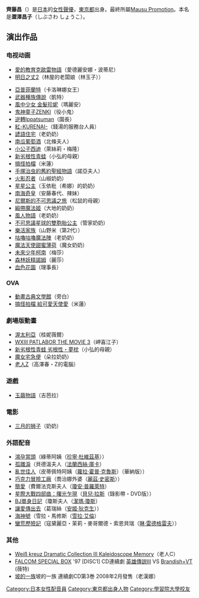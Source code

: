 {{MOSLOW|date=2015-02-06}}
{{noteTA|G1=Anime}}
{{配音員
|名字= 齊藤 昌
|圖像= 
|尺寸= 
|說明= 
|藝名= 斉藤 昌子→斉藤 昌<br />{{lang|ja|さいとう しょうこ}}→{{lang|ja|さいとう しょう}} 
|英文名=
|本名= 渋沢 昌子<br />{{lang|ja|しぶさわ しょうこ}}
|綽號= 
|出生地= {{JPN}}[[東京都|東京都]]
|出身地= 
|身高= 
|體重= 
|血型= 
|生年= 1929
|生月= 11
|生日= 25
|歿年= 2010
|歿月= 7
|歿日= 15
|所屬= [[Mausu_Promotion|Mausu Promotion]]（最終所屬）
|活動時期= 
|出道作= 
|代表作= 
|網站= 
|其他= 
|module={{Japanese|embed=yes|japanese=斉藤 昌子→斉藤 昌|kana=さいとう しょうこ→さいとう しょう|romaji=Saitō Shōko→Saitō Shō}}
}}

'''齊藤昌'''（{{bd|1929年|11月25日|2010年|7月15日|catIdx=Saitō Shō}}）是[[日本|日本]]的[[女性|女性]][[聲優|聲優]]，[[東京都|東京都]]出身。最終所屬[[Mausu_Promotion|Mausu Promotion]]。本名是'''澀澤昌子'''（しぶさわ しょうこ）。

== 演出作品 ==
=== 电视动画===
* [[愛的教育克歐雷物語|愛的教育克歐雷物語]]（愛德麗安娜・波蒂尼）
* [[明日之丈|明日之丈2]]（林屋的老闆娘（林玉子））

* [[亞普菲蘭特|亞普菲蘭特]]（卡洛琳娜女王）
* [[武器種族傳說|武器種族傳說]]（凱特）
* [[風中少女_金髮珍妮|風中少女 金髮珍妮]]（瑪麗安）
* [[鬼神童子ZENKI|鬼神童子ZENKI]]（役小鬼）
* [[逆轉Ippatsuman|逆轉Ippatsuman]]（園長）
* [[紅_(小説)|紅-KURENAI-]]（錢湯的服務台人員）
* [[諺語住宅|諺語住宅]]（老奶奶）
* [[南瓜葡萄酒|南瓜葡萄酒]]（北條夫人）
* [[小公子西迪|小公子西迪]]（萊絲莉・梅隆）
* [[劣根性青蛙|新劣根性青蛙]]（小弘的母親）
* [[搞怪拍檔|搞怪拍檔]]（米蓮）
* [[手塚治虫的舊約聖經物語|手塚治虫的舊約聖經物語]]（諾亞夫人）
* [[火影忍者動畫集數列表|火影忍者]]（山椒奶奶）
* [[星星公主|星星公主]]（玉依秕（希娜）的奶奶）
* [[南海奇皇|南海奇皇]]（安藤春代、辣妹）
* [[尼爾斯的不可思議之旅|尼爾斯的不可思議之旅]]（松鼠的母親）
* [[緞帶魔法姬|緞帶魔法姬]]（大地的奶奶）
* [[風人物語|風人物語]]（老奶奶） 
* [[不可思議星球的雙胞胎公主|不可思議星球的雙胞胎公主]]（管家奶奶）
* [[樂活家族|樂活家族]]（山野米（第2代））
* [[咕嚕咕嚕魔法陣|咕嚕咕嚕魔法陣]]（老奶奶）
* [[魔法天使甜蜜薄荷|魔法天使甜蜜薄荷]]（魔女奶奶）
* [[未來少年柯南|未來少年柯南]]（梅莎）
* [[森林妖精諾姆|森林妖精諾姆]]（麗莎）
* [[血色花園|血色花園]]（理事長）

=== OVA ===
* [[動畫古典文學館|動畫古典文學館]]（旁白）
* [[搞怪拍檔_給可愛天使愛|搞怪拍檔 給可愛天使愛]]（米蓮）

=== 劇場版動畫 ===
* [[渥太利亞|渥太利亞]]（桂妮薇爾）
* [[WXIII_PATLABOR_THE_MOVIE_3|WXIII PATLABOR THE MOVIE 3]]（岬喜江子）
* [[新劣根性青蛙_劣根性・夢枕|新劣根性青蛙 劣根性・夢枕]]（小弘的母親）
* [[魔女宅急便|魔女宅急便]]（朵拉奶奶）
* [[老人Z|老人Z]]（高澤春・Z的電腦）

=== 遊戲 ===
* [[玉繭物語|玉繭物語]]（吉芭拉）

=== 電影 ===
* [[三月的狮子|三月的狮子]]（奶奶）

=== 外語配音 ===
* [[鴻孕當頭|鴻孕當頭]]（綠蒂阿姨（[[珍寧·杜維茲基|珍寧·杜維茲基]]））
* [[孤雛淚_(2005年電影)|孤雛淚]]（貝德溫夫人（[[法蘭西絲·庫卡|法蘭西絲·庫卡]]）
* [[亂世佳人_(電影)|亂世佳人]]（皮蒂佩特阿姨（[[蘿拉·霍普·克魯斯|蘿拉·霍普·克魯斯]]）（華納版））
* [[巧克力冒險工廠|巧克力冒險工廠]]（喬治娜外婆（[[麗茲·史密斯|麗茲·史密斯]]））
* [[簡愛_(1996年電影)|簡愛]]（費爾法克斯夫人（[[瓊安·普羅萊特|瓊安·普羅萊特]]）
* [[星際大戰四部曲：曙光乍現|星際大戰四部曲：曙光乍現]]（[[貝兒·懷特桑|貝兒·拉斯]]（錄影帶・DVD版））
* [[BJ單身日記_(電影)|BJ單身日記]]（瓊斯夫人（[[潔瑪·瓊斯|潔瑪·瓊斯]]）
* [[讓愛傳出去|讓愛傳出去]]（葛瑞絲（[[安姬·狄克生|安姬·狄克生]]））
* [[海神號遇險記|海神號]]（雪拉・馬修斯（[[雪拉·艾倫|雪拉·艾倫]]）
* [[蠻荒歷險記|蠻荒歷險記]]（寇黛麗亞・茉莉・麥哥爾德・索恩貝瑞（[[琳·雷德格雷夫|琳·雷德格雷夫]]））

=== 其他 ===
* [[白色十字架|Weiß kreuz Dramatic Collection III Kaleidoscope Memory]]（老人C）
* [[FALCOM_SPECIAL_BOX|FALCOM SPECIAL BOX]] '97 [DISC1] CD連續劇 [[英雄傳說III「白髮魔女」|英雄傳説III]] VS [[Brandish|Brandish+VT]] (薇特)
* [[坡的一族|坡的一族]]坡的一族 連續劇CD第3巻 2008年2月發售（老漢娜）

{{DEFAULTSORT:Saitō Shō}}
[[Category:日本女性配音員|Category:日本女性配音員]]
[[Category:東京都出身人物|Category:東京都出身人物]]
[[Category:學習院大學校友|Category:學習院大學校友]]